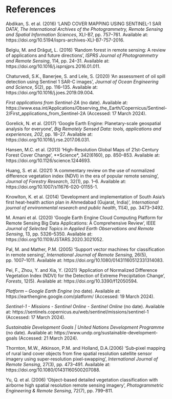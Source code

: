 # References {.unnumbered}

Abdikan, S. et al. (2016) ‘LAND COVER MAPPING USING SENTINEL-1 SAR DATA’, *The International Archives of the Photogrammetry, Remote Sensing and Spatial Information Sciences*, XLI-B7, pp. 757–761. Available at: https://doi.org/10.5194/isprs-archives-XLI-B7-757-2016.

Belgiu, M. and Drăguţ, L. (2016) ‘Random forest in remote sensing: A review of applications and future directions’, *ISPRS Journal of Photogrammetry and Remote Sensing*, 114, pp. 24–31. Available at: https://doi.org/10.1016/j.isprsjprs.2016.01.011.

Chaturvedi, S.K., Banerjee, S. and Lele, S. (2020) ‘An assessment of oil spill detection using Sentinel 1 SAR-C images’, *Journal of Ocean Engineering and Science*, 5(2), pp. 116–135. Available at: https://doi.org/10.1016/j.joes.2019.09.004.

*First applications from Sentinel-2A* (no date). Available at: https://www.esa.int/Applications/Observing_the_Earth/Copernicus/Sentinel-2/First_applications_from_Sentinel-2A (Accessed: 17 March 2024).

Gorelick, N. et al. (2017) ‘Google Earth Engine: Planetary-scale geospatial analysis for everyone’, *Big Remotely Sensed Data: tools, applications and experiences, 202*, pp. 18–27. Available at: https://doi.org/10.1016/j.rse.2017.06.031.

Hansen, M.C. et al. (2013) ‘High-Resolution Global Maps of 21st-Century Forest Cover Change’, **Science*, 342(6160), pp. 850–853. Available at: https://doi.org/10.1126/science.1244693.

Huang, S. et al. (2021) ‘A commentary review on the use of normalized difference vegetation index (NDVI) in the era of popular remote sensing’, *Journal of Forestry Research*, 32(1), pp. 1–6. Available at: https://doi.org/10.1007/s11676-020-01155-1.

Knowlton, K. et al. (2014) ‘Development and implementation of South Asia’s first heat-health action plan in Ahmedabad (Gujarat, India)’, *International journal of environmental research and public health*, 11(4), pp. 3473–3492.

M. Amani et al. (2020) ‘Google Earth Engine Cloud Computing Platform for Remote Sensing Big Data Applications: A Comprehensive Review’, IEEE *Journal of Selected Topics in Applied Earth Observations and Remote Sensing*, 13, pp. 5326–5350. Available at: https://doi.org/10.1109/JSTARS.2020.3021052.

Pal, M. and Mather, P.M. (2005) ‘Support vector machines for classification in remote sensing’, *International Journal of Remote Sensing*, 26(5), pp. 1007–1011. Available at: https://doi.org/10.1080/01431160512331314083.

Pei, F., Zhou, Y. and Xia, Y. (2021) ‘Application of Normalized Difference Vegetation Index (NDVI) for the Detection of Extreme Precipitation Change’, *Forests*, 12(5). Available at: https://doi.org/10.3390/f12050594.

*Platform – Google Earth Engine* (no date). Available at: https://earthengine.google.com/platform/ (Accessed: 19 March 2024).

*Sentinel-1 - Missions - Sentinel Online - Sentinel Online* (no date). Available at: https://sentinels.copernicus.eu/web/sentinel/missions/sentinel-1 (Accessed: 17 March 2024).

*Sustainable Development Goals | United Nations Development Programme* (no date). Available at: https://www.undp.org/sustainable-development-goals (Accessed: 21 March 2024).

Thornton, M.W., Atkinson, P.M. and Holland, D.A.(2006) ‘Sub‐pixel mapping of rural land cover objects from fine spatial resolution satellite sensor imagery using super‐resolution pixel‐swapping’, *International Journal of Remote Sensing*, 27(3), pp. 473–491. Available at: https://doi.org/10.1080/01431160500207088.

Yu, Q. et al. (2006) ‘Object-based detailed vegetation classification with airborne high spatial resolution remote sensing imagery’, *Photogrammetric Engineering & Remote Sensing*, 72(7), pp. 799–811.
